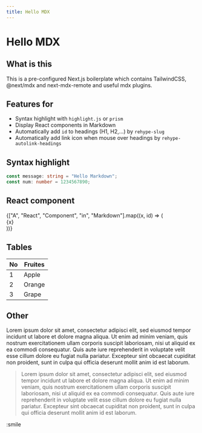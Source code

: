 ```yaml
---
title: Hello MDX
---
```


# Hello MDX

## What is this

This is a pre-configured Next.js boilerplate which contains TailwindCSS, @next/mdx and next-mdx-remote and useful mdx plugins.

## Features for

- Syntax highlight with `highlight.js` or `prism`
- Display React components in Markdown
- Automatically add `id` to headings (H1, H2,...) by `rehype-slug`
- Automatically add link icon when mouse over headings by `rehype-autolink-headings`

## Syntax highlight

```ts
const message: string = "Hello Markdown";
const num: number = 1234567890;
```

## React component

<div
  style={{
    display: "flex",
    backgroundColor: "#333333",
    padding: 8,
    borderRadius: 5,
  }}
>
  {["A", "React", "Component", "in", "Markdown"].map((x, id) => (
    <div
      style={{
        display: "flex",
        justifyContent: "center",
        padding: 4,
        marginRight: 8,
        backgroundColor: "#ffffff",
        color: "#333333",
        width: 110,
        fontWeight: 700,
        borderRadius: 3,
      }}
      key={x}
    >
      {x}
    </div>
  ))}
</div>

## Tables

| No  | Fruites |
| --- | ------- |
| 1   | Apple   |
| 2   | Orange  |
| 3   | Grape   |

## Other

Lorem ipsum dolor sit amet, consectetur adipisci elit, sed eiusmod tempor incidunt ut labore et dolore magna aliqua. Ut enim ad minim veniam, quis nostrum exercitationem ullam corporis suscipit laboriosam, nisi ut aliquid ex ea commodi consequatur. Quis aute iure reprehenderit in voluptate velit esse cillum dolore eu fugiat nulla pariatur. Excepteur sint obcaecat cupiditat non proident, sunt in culpa qui officia deserunt mollit anim id est laborum.

> Lorem ipsum dolor sit amet, consectetur adipisci elit, sed eiusmod tempor incidunt ut labore et dolore magna aliqua. Ut enim ad minim veniam, quis nostrum exercitationem ullam corporis suscipit laboriosam, nisi ut aliquid ex ea commodi consequatur. Quis aute iure reprehenderit in voluptate velit esse cillum dolore eu fugiat nulla pariatur. Excepteur sint obcaecat cupiditat non proident, sunt in culpa qui officia deserunt mollit anim id est laborum.

:smile
